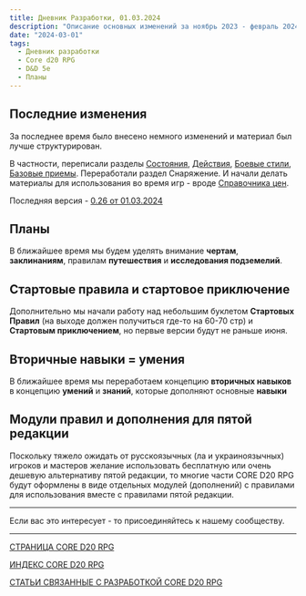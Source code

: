 ```yaml
---
title: Дневник Разработки, 01.03.2024
description: "Описание основных изменений за ноябрь 2023 - февраль 2024"
date: "2024-03-01"
tags:
  - Дневник разработки
  - Core d20 RPG
  - D&D 5e
  - Планы
---
```


## Последние изменения

За последнее время было внесено немного изменений и материал был лучше структурирован.

В частности, переписали разделы [Состояния](/posts/cored20rpg/conditions), [Действия](/posts/cored20rpg/actions), [Боевые стили](/posts/cored20rpg/fighting-styles), [Базовые приемы](/posts/cored20rpg/basicmaneuvers). Переработали раздел Снаряжение. И начали делать материалы для использования во время игр - вроде [Справочника цен](/posts/cored20rpg/equipment---tables).

Последняя версия - [0.26 от 01.03.2024](/posts/core-d20/cored20rpg-v0026-01032024)

## Планы

В ближайшее время мы будем уделять внимание **чертам**, **заклинаниям**, правилам **путешествия** и **исследования подземелий**.

## Стартовые правила и стартовое приключение

Дополнительно мы начали работу над небольшим буклетом **Стартовых Правил** (на выходе должен получиться где-то на 60-70 стр) и **Стартовым приключением**, но первые версии будут не раньше июня.

## Вторичные навыки = умения

В ближайшее время мы переработаем концепцию **вторичных навыков** в концепцию **умений** и **знаний**, которые дополняют основные **навыки**

## Модули правил и дополнения для пятой редакции

Поскольку тяжело ожидать от русскоязычных (ла и украиноязычных) игроков и мастеров желание использовать бесплатную или очень дешевую альтернативу пятой редакции, то многие части CORE D20 RPG будут оформлены в виде отдельных модулей (дополнений) с правилами для использования вместе с правилами пятой редакции.

---

Если вас это интересует - то присоединяйтесь к нашему сообществу.

---

[СТРАНИЦА CORE D20 RPG](/cored20rpg/)

[ИНДЕКС CORE D20 RPG](/cored20rpg/1)

[СТАТЬИ СВЯЗАННЫЕ С РАЗРАБОТКОЙ CORE D20 RPG](/core-d20/1)
